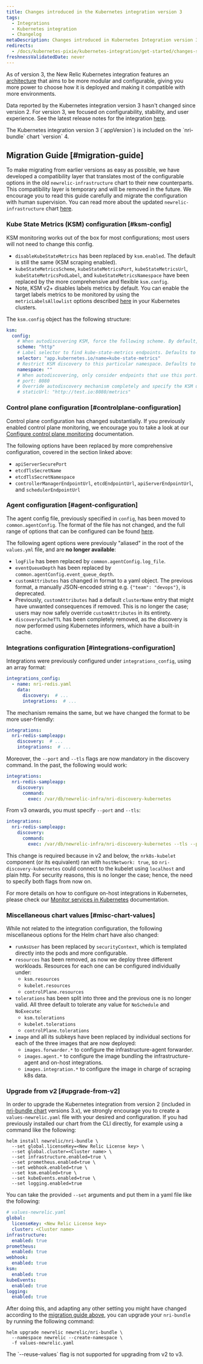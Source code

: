```yaml
---
title: Changes introduced in the Kubernetes integration version 3
tags:
  - Integrations
  - Kubernetes integration
  - Changelog
metaDescription: Changes introduced in Kubernetes Integration version 3
redirects:
  - /docs/kubernetes-pixie/kubernetes-integration/get-started/changes-since-v3
freshnessValidatedDate: never
---
```


As of version 3, the New Relic Kubernetes integration features an [architecture](/docs/kubernetes-pixie/kubernetes-integration/get-started/kubernetes-components/#architecture) that aims to be more modular and configurable, giving you more power to choose how it is deployed and making it compatible with more environments.

Data reported by the Kubernetes integration version 3 hasn't changed since version 2. For version 3, we focused on configurability, stability, and user experience. See the latest release notes for the integration [here](/docs/release-notes/infrastructure-release-notes/kubernetes-integration-release-notes/). 

<Callout variant="important">
  The Kubernetes integration version 3 (`appVersion`) is included on the `nri-bundle` chart `version` 4.
</Callout>

## Migration Guide [#migration-guide]

To make migrating from earlier versions as easy as possible, we have developed a compatibility layer that translates most of the configurable options in the old `newrelic-infrastructure` chart to their new counterparts. This compatibility layer is temporary and will be removed in the future. We encourage you to read this guide carefully and migrate the configuration with human supervision. You can read more about the updated `newrelic-infrastructure` chart [here](https://github.com/newrelic/nri-kubernetes/tree/main/charts/newrelic-infrastructure#newrelic-infrastructure). 

### Kube State Metrics (KSM) configuration [#ksm-config]

<Callout variant="tip">
  KSM monitoring works out of the box for most configurations; most users will not need to change this config.
</Callout>

* `disableKubeStateMetrics` has been replaced by `ksm.enabled`. The default is still the same (KSM scraping enabled).
* `kubeStateMetricsScheme`, `kubeStateMetricsPort`, `kubeStateMetricsUrl`, `kubeStateMetricsPodLabel`, and `kubeStateMetricsNamespace` have been replaced by the more comprehensive and flexible `ksm.config`.
* Note, KSM v2+ disables labels metrics by default. You can enable the target labels metrics to be monitored by using the `metricLabelsAllowlist` options described [here](https://github.com/kubernetes/kube-state-metrics/blob/main/docs/cli-arguments.md) in your Kubernetes clusters.

The `ksm.config` object has the following structure:

```yaml
ksm:
  config:
    # When autodiscovering KSM, force the following scheme. By default, `http` is used.
    scheme: "http"
    # Label selector to find kube-state-metrics endpoints. Defaults to `app.kubernetes.io/name=kube-state-metrics`.
    selector: "app.kubernetes.io/name=kube-state-metrics"
    # Restrict KSM discovery to this particular namespace. Defaults to all namespaces.
    namespace: ""
    # When autodiscovering, only consider endpoints that use this port. By default, all ports from the discovered `endpoint` are probed.
    # port: 8080
    # Override autodiscovery mechanism completely and specify the KSM url directly instead
    # staticUrl: "http://test.io:8080/metrics"
```

### Control plane configuration [#controlplane-configuration]

Control plane configuration has changed substantially. If you previously enabled control plane monitoring, we encourage you to take a look at our [Configure control plane monitoring](/docs/kubernetes-pixie/kubernetes-integration/advanced-configuration/configure-control-plane-monitoring) documentation.

The following options have been replaced by more comprehensive configuration, covered in the section linked above:

* `apiServerSecurePort`
* `etcdTlsSecretName`
* `etcdTlsSecretNamespace`
* `controllerManagerEndpointUrl`, `etcdEndpointUrl`, `apiServerEndpointUrl`, and `schedulerEndpointUrl`

### Agent configuration [#agent-configuration]

The agent config file, previously specified in `config`, has been moved to `common.agentConfig`. The format of the file has not changed, and the full range of options that can be configured can be found [here](/docs/infrastructure/install-infrastructure-agent/configuration/infrastructure-agent-configuration-settings/).

The following agent options were previously "aliased" in the root of the `values.yml` file, and are <DoNotTranslate>**no longer available**</DoNotTranslate>:

* `logFile` has been replaced by `common.agentConfig.log_file`.
* `eventQueueDepth` has been replaced by `common.agentConfig.event_queue_depth`.
* `customAttributes` has changed in format to a yaml object. The previous format, a manually JSON-encoded string e.g. `{"team": "devops"}`, is deprecated.
* Previously, `customAttributes` had a default `clusterName` entry that might have unwanted consequences if removed. This is no longer the case; users may now safely override `customAttributes` in its entirety.
* `discoveryCacheTTL` has been completely removed, as the discovery is now performed using Kubernetes informers, which have a built-in cache.

### Integrations configuration [#integrations-configuration]

Integrations were previously configured under `integrations_config`, using an array format:

```yaml
integrations_config:
  - name: nri-redis.yaml
    data:
      discovery:  # ...
      integrations:  # ...
```

The mechanism remains the same, but we have changed the format to be more user-friendly:

```yaml
integrations:
  nri-redis-sampleapp:
    discovery:  # ...
    integrations:  # ...
```

Moreover, the `--port` and `--tls` flags are now mandatory in the discovery command. In the past, the following would work:

```yaml
integrations:
  nri-redis-sampleapp:
    discovery:
      command:
        exec: /var/db/newrelic-infra/nri-discovery-kubernetes
```

From v3 onwards, you must specify `--port` and `--tls`:

```yaml
integrations:
  nri-redis-sampleapp:
    discovery:
      command:
        exec: /var/db/newrelic-infra/nri-discovery-kubernetes --tls --port 10250
```

This change is required because in v2 and below, the `nrk8s-kubelet` component (or its equivalent) ran with `hostNetwork: true`, so `nri-discovery-kubernetes` could connect to the kubelet using `localhost` and plain http. For security reasons, this is no longer the case; hence, the need to specify both flags from now on. 

For more details on how to configure on-host integrations in Kubernetes, please check our [Monitor services in Kubernetes](/docs/kubernetes-pixie/kubernetes-integration/link-apps-services/monitor-services-running-kubernetes) documentation.

### Miscellaneous chart values [#misc-chart-values]

While not related to the integration configuration, the following miscellaneous options for the Helm chart have also changed:

* `runAsUser` has been replaced by `securityContext`, which is templated directly into the pods and more configurable.
* `resources` has been removed, as now we deploy three different workloads. Resources for each one can be configured individually under:
  * `ksm.resources`
  * `kubelet.resources`
  * `controlPlane.resources`
* `tolerations` has been split into three and the previous one is no longer valid. All three default to tolerate any value for `NoSchedule` and `NoExecute`:
  * `ksm.tolerations`
  * `kubelet.tolerations`
  * `controlPlane.tolerations`
* `image` and all its subkeys have been replaced by individual sections for each of the three images that are now deployed:
  * `images.forwarder.*` to configure the infrastructure-agent forwarder.
  * `images.agent.*` to configure the image bundling the infrastructure-agent and on-host integrations.
  * `images.integration.*` to configure the image in charge of scraping k8s data.

### Upgrade from v2 [#upgrade-from-v2]

In order to upgrade the Kubernetes integration from version 2 (included in [nri-bundle chart](https://github.com/newrelic/helm-charts/tree/master/charts/nri-bundle) versions 3.x), we strongly encourage you to create a `values-newrelic.yaml` file with your desired <InlinePopover type="licenseKey" /> and configuration. If you had previously installed our chart from the CLI directly, for example using a command like the following:

```shell
helm install newrelic/nri-bundle \
  --set global.licenseKey=<New Relic License key> \
  --set global.cluster=<Cluster name> \
  --set infrastructure.enabled=true \
  --set prometheus.enabled=true \
  --set webhook.enabled=true \
  --set ksm.enabled=true \
  --set kubeEvents.enabled=true \
  --set logging.enabled=true
```

You can take the provided `--set` arguments and put them in a yaml file like the following:

```yaml
# values-newrelic.yaml
global:
  licenseKey: <New Relic License key>
  cluster: <Cluster name>
infrastructure:
  enabled: true
prometheus:
  enabled: true
webhook:
  enabled: true
ksm:
  enabled: true
kubeEvents:
  enabled: true
logging:
  enabled: true
```

After doing this, and adapting any other setting you might have changed according to the [migration guide above](#migration-guide), you can upgrade your `nri-bundle` by running the following command:

```shell
helm upgrade newrelic newrelic/nri-bundle \
  --namespace newrelic --create-namespace \
  -f values-newrelic.yaml
```

<Callout variant="important">
  The `--reuse-values` flag is not supported for upgrading from v2 to v3.
</Callout>
